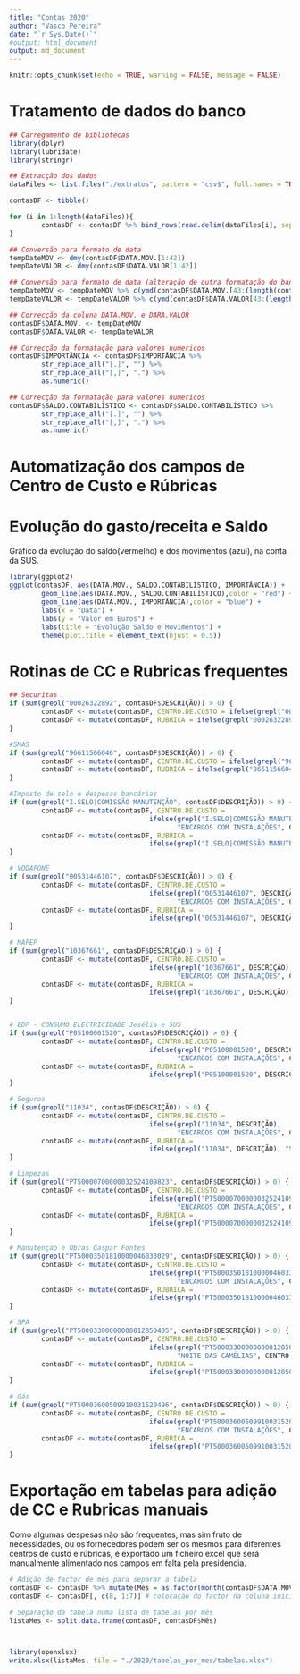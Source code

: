 ```yaml
---
title: "Contas 2020"
author: "Vasco Pereira"
date: "`r Sys.Date()`"
#output: html_document
output: md_document
---
```


```r
knitr::opts_chunk$set(echo = TRUE, warning = FALSE, message = FALSE)
```

# Tratamento de dados do banco

```r
## Carregamento de bibliotecas
library(dplyr)
library(lubridate)
library(stringr)

## Extracção dos dados
dataFiles <- list.files("./extratos", pattern = "csv$", full.names = TRUE)

contasDF <- tibble()

for (i in 1:length(dataFiles)){
        contasDF <- contasDF %>% bind_rows(read.delim(dataFiles[i], sep = ";"))
}

## Conversão para formato de data
tempDateMOV <- dmy(contasDF$DATA.MOV.[1:42])
tempDateVALOR <- dmy(contasDF$DATA.VALOR[1:42])

## Conversão para formato de data (alteração de outra formatação do banco)
tempDateMOV <- tempDateMOV %>% c(ymd(contasDF$DATA.MOV.[43:(length(contasDF$DATA.MOV.))]))
tempDateVALOR <- tempDateVALOR %>% c(ymd(contasDF$DATA.VALOR[43:(length(contasDF$DATA.VALOR))]))

## Correcção da coluna DATA.MOV. e DARA.VALOR
contasDF$DATA.MOV. <- tempDateMOV
contasDF$DATA.VALOR <- tempDateVALOR

## Correcção da formatação para valores numericos
contasDF$IMPORTÂNCIA <- contasDF$IMPORTÂNCIA %>% 
        str_replace_all("[.]", "") %>%
        str_replace_all("[,]", ".") %>%
        as.numeric()

## Correcção da formatação para valores numericos
contasDF$SALDO.CONTABILÍSTICO <- contasDF$SALDO.CONTABILÍSTICO %>% 
        str_replace_all("[.]", "") %>%
        str_replace_all("[,]", ".") %>%
        as.numeric()
```

# Automatização dos campos de Centro de Custo e Rúbricas   
# Evolução do gasto/receita e Saldo   

Gráfico da evolução do saldo(vermelho) e dos movimentos (azul), na conta da SUS.

```r
library(ggplot2)
ggplot(contasDF, aes(DATA.MOV., SALDO.CONTABILÍSTICO, IMPORTÂNCIA)) + 
        geom_line(aes(DATA.MOV., SALDO.CONTABILÍSTICO),color = "red") +
        geom_line(aes(DATA.MOV., IMPORTÂNCIA),color = "blue") +
        labs(x = "Data") + 
        labs(y = "Valor em Euros") + 
        labs(title = "Evolução Saldo e Movimentos") + 
        theme(plot.title = element_text(hjust = 0.5))
```

# Rotinas de CC e Rubricas frequentes   

```r
## Securitas
if (sum(grepl("00026322892", contasDF$DESCRIÇÃO)) > 0) {
        contasDF <- mutate(contasDF, CENTRO.DE.CUSTO = ifelse(grepl("00026322892", DESCRIÇÃO), "ENCARGOS COM INSTALAÇÕES", "NA"))
        contasDF <- mutate(contasDF, RUBRICA = ifelse(grepl("00026322892", DESCRIÇÃO), "SECURITAS - ALARME", "NA"))
}

#SMAS
if (sum(grepl("96611566046", contasDF$DESCRIÇÃO)) > 0) {
        contasDF <- mutate(contasDF, CENTRO.DE.CUSTO = ifelse(grepl("96611566046", DESCRIÇÃO), "ENCARGOS COM INSTALAÇÕES", CENTRO.DE.CUSTO))
        contasDF <- mutate(contasDF, RUBRICA = ifelse(grepl("96611566046", DESCRIÇÃO), "CONSUMO ÁGUA (SMAS)", RUBRICA))
}

#Imposto de selo e despesas bancárias
if (sum(grepl("I.SELO|COMISSÃO MANUTENÇÃO", contasDF$DESCRIÇÃO)) > 0) {
        contasDF <- mutate(contasDF, CENTRO.DE.CUSTO = 
                                   ifelse(grepl("I.SELO|COMISSÃO MANUTENÇÃO", DESCRIÇÃO), 
                                          "ENCARGOS COM INSTALAÇÕES", CENTRO.DE.CUSTO))
        contasDF <- mutate(contasDF, RUBRICA = 
                                   ifelse(grepl("I.SELO|COMISSÃO MANUTENÇÃO", DESCRIÇÃO), "DESP. BANCÁRIAS", RUBRICA))
}

# VODAFONE
if (sum(grepl("00531446107", contasDF$DESCRIÇÃO)) > 0) {
        contasDF <- mutate(contasDF, CENTRO.DE.CUSTO = 
                                   ifelse(grepl("00531446107", DESCRIÇÃO), 
                                          "ENCARGOS COM INSTALAÇÕES", CENTRO.DE.CUSTO))
        contasDF <- mutate(contasDF, RUBRICA = 
                                   ifelse(grepl("00531446107", DESCRIÇÃO), "COMUNICAÇÕES", RUBRICA))
}

# MAFEP
if (sum(grepl("10367661", contasDF$DESCRIÇÃO)) > 0) {
        contasDF <- mutate(contasDF, CENTRO.DE.CUSTO = 
                                   ifelse(grepl("10367661", DESCRIÇÃO), 
                                          "ENCARGOS COM INSTALAÇÕES", CENTRO.DE.CUSTO))
        contasDF <- mutate(contasDF, RUBRICA = 
                                   ifelse(grepl("10367661", DESCRIÇÃO), "ALUGUER EXTINTORES", RUBRICA))
}


# EDP - CONSUMO ELECTRICIDADE Jesélia e SUS
if (sum(grepl("P05100001520", contasDF$DESCRIÇÃO)) > 0) {
        contasDF <- mutate(contasDF, CENTRO.DE.CUSTO = 
                                   ifelse(grepl("P05100001520", DESCRIÇÃO), 
                                          "ENCARGOS COM INSTALAÇÕES", CENTRO.DE.CUSTO))
        contasDF <- mutate(contasDF, RUBRICA = 
                                   ifelse(grepl("P05100001520", DESCRIÇÃO), "CONSUMO ELECTRICIDADE", RUBRICA))
}

# Seguros
if (sum(grepl("11034", contasDF$DESCRIÇÃO)) > 0) {
        contasDF <- mutate(contasDF, CENTRO.DE.CUSTO = 
                                   ifelse(grepl("11034", DESCRIÇÃO), 
                                          "ENCARGOS COM INSTALAÇÕES", CENTRO.DE.CUSTO))
        contasDF <- mutate(contasDF, RUBRICA = 
                                   ifelse(grepl("11034", DESCRIÇÃO), "SEGUROS", RUBRICA))
}

# Limpezas
if (sum(grepl("PT50000700000032524109823", contasDF$DESCRIÇÃO)) > 0) {
        contasDF <- mutate(contasDF, CENTRO.DE.CUSTO = 
                                   ifelse(grepl("PT50000700000032524109823", DESCRIÇÃO), 
                                          "ENCARGOS COM INSTALAÇÕES", CENTRO.DE.CUSTO))
        contasDF <- mutate(contasDF, RUBRICA = 
                                   ifelse(grepl("PT50000700000032524109823", DESCRIÇÃO), "SERVIÇO DE LIMPEZA", RUBRICA))
}

# Manutenção e Obras Gaspar Fontes
if (sum(grepl("PT50003501810000046033029", contasDF$DESCRIÇÃO)) > 0) {
        contasDF <- mutate(contasDF, CENTRO.DE.CUSTO = 
                                   ifelse(grepl("PT50003501810000046033029", DESCRIÇÃO), 
                                          "ENCARGOS COM INSTALAÇÕES", CENTRO.DE.CUSTO))
        contasDF <- mutate(contasDF, RUBRICA = 
                                   ifelse(grepl("PT50003501810000046033029", DESCRIÇÃO), "MANUTENÇÃO/OBRAS", RUBRICA))
}

# SPA
if (sum(grepl("PT50003300000000812850405", contasDF$DESCRIÇÃO)) > 0) {
        contasDF <- mutate(contasDF, CENTRO.DE.CUSTO = 
                                   ifelse(grepl("PT50003300000000812850405", DESCRIÇÃO), 
                                          "NOITE DAS CAMÉLIAS", CENTRO.DE.CUSTO))
        contasDF <- mutate(contasDF, RUBRICA = 
                                   ifelse(grepl("PT50003300000000812850405", DESCRIÇÃO), "IGAC / SPA", RUBRICA))
}

# Gás
if (sum(grepl("PT50003600509910031520496", contasDF$DESCRIÇÃO)) > 0) {
        contasDF <- mutate(contasDF, CENTRO.DE.CUSTO = 
                                   ifelse(grepl("PT50003600509910031520496", DESCRIÇÃO), 
                                          "ENCARGOS COM INSTALAÇÕES", CENTRO.DE.CUSTO))
        contasDF <- mutate(contasDF, RUBRICA = 
                                   ifelse(grepl("PT50003600509910031520496", DESCRIÇÃO), "GÁS", RUBRICA))
}
```

# Exportação em tabelas para adição de CC e Rubricas manuais   
Como algumas despesas não são frequentes, mas sim fruto de necessidades, ou os fornecedores podem ser os mesmos para diferentes centros de custo e rúbricas, é exportado um ficheiro excel que será manualmente alimentado nos campos em falta pela presidencia.

```r
# Adição de factor de mês para separar a tabela
contasDF <- contasDF %>% mutate(Mês = as.factor(month(contasDF$DATA.MOV.)))
contasDF <- contasDF[, c(8, 1:7)] # colocação do factor na coluna inicial

# Separação da tabela numa lista de tabelas por mês
listaMes <- split.data.frame(contasDF, contasDF$Mês)



library(openxlsx)
write.xlsx(listaMes, file = "./2020/tabelas_por_mes/tabelas.xlsx")

```


